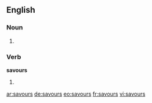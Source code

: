 ==English==

===Noun===
{{head|en}}

# {{plural of|savour}}

===Verb===
'''savours'''

# {{en-third-person singular of|savour}}

[[ar:savours]]
[[de:savours]]
[[eo:savours]]
[[fr:savours]]
[[vi:savours]]